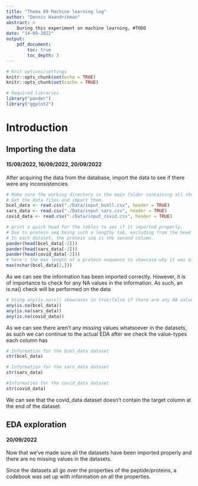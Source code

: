 ```yaml
---
title: "Thema 09 Machine learning log"
author: "Dennis Haandrikman"
abstract: >
    During this experiment on machine learning, #TODO
date: "14-09-2022"
output:
    pdf_document:
        toc: true
        toc_depth: 3
---
```


```r
# Knit options/settings
knitr::opts_chunk$set(echo = TRUE)
knitr::opts_chunk$set(cache = TRUE)

# Required libraries
library("pander")
library("ggplot2")
```

# Introduction

## Importing the data
#### 15/09/2022, 16/09/2022, 20/09/2022

After acquiring the data from the database, import the data to see if there were any inconsistencies.

```r
# Make sure the working directory is the main folder containing all the folders (project folder).
# Get the data files and import them.
bcel_data <- read.csv("./Data/input_bcell.csv", header = TRUE)
sars_data <- read.csv("./Data/input_sars.csv", header = TRUE)
covid_data <- read.csv("./Data/input_covid.csv", header = TRUE)

# print a quick head for the tables to see if it imported properly.
# Due to protein seq being such a lengthy tab, excluding from the head to make the head showable.
# In each dataset, the protein seq is the second column.
pander(head(bcel_data[-2]))
pander(head(sars_data[-2]))
pander(head(covid_data[-2]))
# here's the max length of a protein sequence to showcase why it was excluded from the head
max(nchar(bcel_data[2,]))
```

As we can see the information has been imported correctly.
However, it is of importance to check for any NA values in the information.
As such, an is.na() check will be performed on the data

```r
# Using any(is.na(x)) showcases in true/false if there are any NA values.
any(is.na(bcel_data))
any(is.na(sars_data))
any(is.na(covid_data))
```
As we can see there aren't any missing values whatsoever in the datasets, as such we can continue to the actual EDA after we check the value-types each column has

```r
# Information for the bcel_data dataset
str(bcel_data)

# Information for the sars_data dataset
str(sars_data)

#Information for the covid_data dataset
str(covid_data)
```

We can see that the covid_data dataset doesn't contain the target column at the end of the dataset.

## EDA exploration
#### 20/09/2022


Now that we've made sure all the datasets have been imported properly and there are no missing values in the datasets.

Since the datasets all go over the properties of the peptide/proteins, a codebook was set up with information on all the properties.